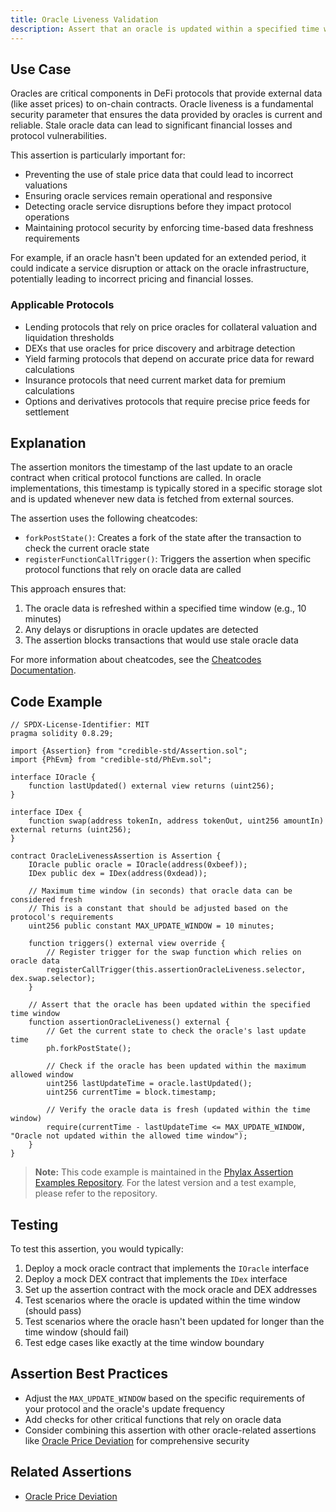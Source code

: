 ```yaml
---
title: Oracle Liveness Validation
description: Assert that an oracle is updated within a specified time window
---
```


## Use Case
Oracles are critical components in DeFi protocols that provide external data (like asset prices) to on-chain contracts. Oracle liveness is a fundamental security parameter that ensures the data provided by oracles is current and reliable. Stale oracle data can lead to significant financial losses and protocol vulnerabilities.

This assertion is particularly important for:
- Preventing the use of stale price data that could lead to incorrect valuations
- Ensuring oracle services remain operational and responsive
- Detecting oracle service disruptions before they impact protocol operations
- Maintaining protocol security by enforcing time-based data freshness requirements

For example, if an oracle hasn't been updated for an extended period, it could indicate a service disruption or attack on the oracle infrastructure, potentially leading to incorrect pricing and financial losses.

### Applicable Protocols
- Lending protocols that rely on price oracles for collateral valuation and liquidation thresholds
- DEXs that use oracles for price discovery and arbitrage detection
- Yield farming protocols that depend on accurate price data for reward calculations
- Insurance protocols that need current market data for premium calculations
- Options and derivatives protocols that require precise price feeds for settlement

## Explanation
The assertion monitors the timestamp of the last update to an oracle contract when critical protocol functions are called. In oracle implementations, this timestamp is typically stored in a specific storage slot and is updated whenever new data is fetched from external sources.

The assertion uses the following cheatcodes:
- `forkPostState()`: Creates a fork of the state after the transaction to check the current oracle state
- `registerFunctionCallTrigger()`: Triggers the assertion when specific protocol functions that rely on oracle data are called

This approach ensures that:
1. The oracle data is refreshed within a specified time window (e.g., 10 minutes)
2. Any delays or disruptions in oracle updates are detected
3. The assertion blocks transactions that would use stale oracle data

For more information about cheatcodes, see the [Cheatcodes Documentation](/credible/cheatcodes).

## Code Example
```solidity
// SPDX-License-Identifier: MIT
pragma solidity 0.8.29;

import {Assertion} from "credible-std/Assertion.sol";
import {PhEvm} from "credible-std/PhEvm.sol";

interface IOracle {
    function lastUpdated() external view returns (uint256);
}

interface IDex {
    function swap(address tokenIn, address tokenOut, uint256 amountIn) external returns (uint256);
}

contract OracleLivenessAssertion is Assertion {
    IOracle public oracle = IOracle(address(0xbeef));
    IDex public dex = IDex(address(0xdead));

    // Maximum time window (in seconds) that oracle data can be considered fresh
    // This is a constant that should be adjusted based on the protocol's requirements
    uint256 public constant MAX_UPDATE_WINDOW = 10 minutes;

    function triggers() external view override {
        // Register trigger for the swap function which relies on oracle data
        registerCallTrigger(this.assertionOracleLiveness.selector, dex.swap.selector);
    }

    // Assert that the oracle has been updated within the specified time window
    function assertionOracleLiveness() external {
        // Get the current state to check the oracle's last update time
        ph.forkPostState();

        // Check if the oracle has been updated within the maximum allowed window
        uint256 lastUpdateTime = oracle.lastUpdated();
        uint256 currentTime = block.timestamp;

        // Verify the oracle data is fresh (updated within the time window)
        require(currentTime - lastUpdateTime <= MAX_UPDATE_WINDOW, "Oracle not updated within the allowed time window");
    }
}

```

> **Note:** This code example is maintained in the [Phylax Assertion Examples Repository](https://github.com/phylaxsystems/assertion-examples/blob/main/assertions/assertions_book/). For the latest version and a test example, please refer to the repository.

## Testing
To test this assertion, you would typically:
1. Deploy a mock oracle contract that implements the `IOracle` interface
2. Deploy a mock DEX contract that implements the `IDex` interface
3. Set up the assertion contract with the mock oracle and DEX addresses
4. Test scenarios where the oracle is updated within the time window (should pass)
5. Test scenarios where the oracle hasn't been updated for longer than the time window (should fail)
6. Test edge cases like exactly at the time window boundary

## Assertion Best Practices
- Adjust the `MAX_UPDATE_WINDOW` based on the specific requirements of your protocol and the oracle's update frequency
- Add checks for other critical functions that rely on oracle data
- Consider combining this assertion with other oracle-related assertions like [Oracle Price Deviation](/assertions-book/assertions/ass28-intra-tx-oracle-deviation) for comprehensive security

## Related Assertions
- [Oracle Price Deviation](/assertions-book/assertions/ass28-intra-tx-oracle-deviation)